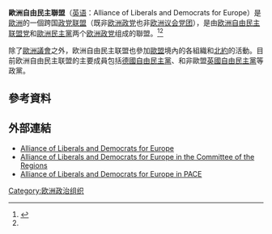 {{not|欧洲自由民主联盟党|欧洲自由民主联盟党团}}
'''歐洲自由民主聯盟'''（[[英语|英语]]：Alliance of Liberals and Democrats for Europe）是[[歐洲|歐洲]]的一個跨国[[政党联盟|政党联盟]]（既非[[欧洲政党|欧洲政党]]也非[[欧洲议会党团|欧洲议会党团]]），是由[[欧洲自由民主联盟党|欧洲自由民主联盟党]]和[[歐洲民主黨|歐洲民主黨]]两个[[欧洲政党|欧洲政党]]组成的聯盟。<ref name="#1">{{Cite news|url=http://alde-cor.eu/our-history/|title=Our history - ALDE Group - Liberals & Democrats in the European Committee of the Regions|work=ALDE Group - Liberals & Democrats in the European Committee of the Regions|access-date=2017-02-27|language=en-GB|archive-date=2019-04-17|archive-url=https://web.archive.org/web/20190417231300/https://alde-cor.eu/our-history/|dead-url=no}}</ref><ref name="#1"/>

除了[[歐洲議會|歐洲議會]]之外，欧洲自由民主联盟也參加[[歐盟|歐盟]]境內的各組織和[[北約|北約]]的活動。目前欧洲自由民主联盟的主要成員包括[[德國自由民主黨|德國自由民主黨]]、和非歐盟[[英國自由民主黨|英國自由民主黨]]等政黨。

== 參考資料 ==
{{reflist}}

== 外部連結 ==
* [http://www.alde.eu/ Alliance of Liberals and Democrats for Europe] {{Wayback|url=http://www.alde.eu/ |date=20161128155056 }}
* [https://web.archive.org/web/20080122121012/http://www.cor.europa.eu/alde/ Alliance of Liberals and Democrats for Europe in the Committee of the Regions]
* [http://www.alde-pace.org/ Alliance of Liberals and Democrats for Europe in PACE] {{Wayback|url=http://www.alde-pace.org/ |date=20180726164858 }}

[[Category:欧洲政治组织|Category:欧洲政治组织]]